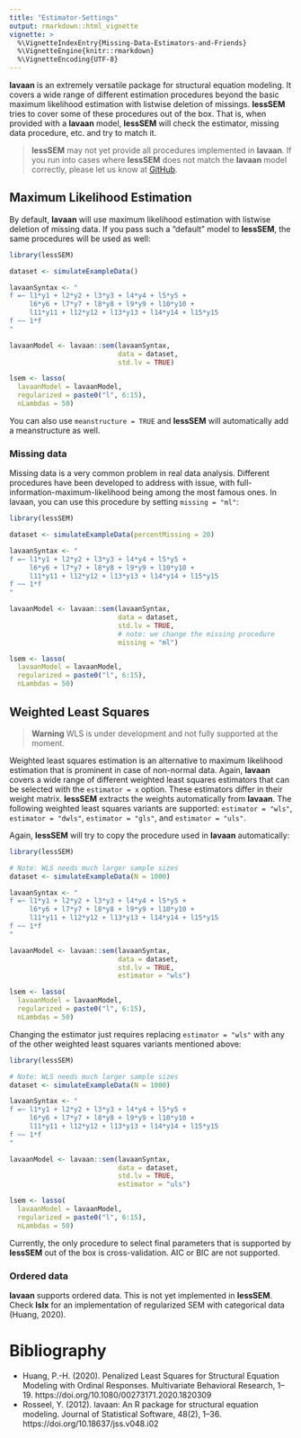```yaml
---
title: "Estimator-Settings"
output: rmarkdown::html_vignette
vignette: >
  %\VignetteIndexEntry{Missing-Data-Estimators-and-Friends}
  %\VignetteEngine{knitr::rmarkdown}
  %\VignetteEncoding{UTF-8}
---
```




**lavaan** is an extremely versatile package for structural equation modeling.
It covers a wide range of different estimation procedures beyond the basic 
maximum likelihood estimation with listwise deletion of missings. **lessSEM**
tries to cover some of these procedures out of the box. That is, when 
provided with a **lavaan** model, **lessSEM** will check the estimator, missing
data procedure, etc. and try to match it.

> **lessSEM** may not yet provide all procedures implemented in **lavaan**. If
you run into cases where **lessSEM** does not match the **lavaan** model correctly, 
please let us know at [GitHub](https://github.com/jhorzek/lessSEM/issues).

## Maximum Likelihood Estimation

By default, **lavaan** will use maximum likelihood estimation with listwise deletion
of missing data. If you pass such a "default" model to **lessSEM**, the same
procedures will be used as well:




```r
library(lessSEM)

dataset <- simulateExampleData()

lavaanSyntax <- "
f =~ l1*y1 + l2*y2 + l3*y3 + l4*y4 + l5*y5 + 
     l6*y6 + l7*y7 + l8*y8 + l9*y9 + l10*y10 + 
     l11*y11 + l12*y12 + l13*y13 + l14*y14 + l15*y15
f ~~ 1*f
"

lavaanModel <- lavaan::sem(lavaanSyntax,
                           data = dataset,
                           std.lv = TRUE)

lsem <- lasso(
  lavaanModel = lavaanModel,
  regularized = paste0("l", 6:15),
  nLambdas = 50)
```

You can also use `meanstructure = TRUE` and **lessSEM** will automatically add a meanstructure
as well.

### Missing data

Missing data is a very common problem in real data analysis. Different procedures have
been developed to address with issue, with full-information-maximum-likelihood being
among the most famous ones. In lavaan, you can use this procedure by setting 
`missing = "ml"`:




```r
library(lessSEM)

dataset <- simulateExampleData(percentMissing = 20)

lavaanSyntax <- "
f =~ l1*y1 + l2*y2 + l3*y3 + l4*y4 + l5*y5 + 
     l6*y6 + l7*y7 + l8*y8 + l9*y9 + l10*y10 + 
     l11*y11 + l12*y12 + l13*y13 + l14*y14 + l15*y15
f ~~ 1*f
"

lavaanModel <- lavaan::sem(lavaanSyntax,
                           data = dataset,
                           std.lv = TRUE, 
                           # note: we change the missing procedure
                           missing = "ml")

lsem <- lasso(
  lavaanModel = lavaanModel,
  regularized = paste0("l", 6:15),
  nLambdas = 50)
```

## Weighted Least Squares

> **Warning** WLS is under development and not fully supported at the moment.

Weighted least squares estimation is an alternative to maximum likelihood
estimation that is prominent in case of non-normal data. Again, **lavaan**
covers a wide range of different weighted least squares estimators that 
can be selected with the `estimator = x` option. These estimators differ in
their weight matrix. **lessSEM** extracts the weights automatically from 
**lavaan**. The following weighted least squares variants are supported: 
`estimator = "wls"`, `estimator = "dwls"`, `estimator = "gls"`, and 
`estimator = "uls"`. 

Again, **lessSEM** will try to copy the procedure used in **lavaan** automatically:




```r
library(lessSEM)

# Note: WLS needs much larger sample sizes
dataset <- simulateExampleData(N = 1000)

lavaanSyntax <- "
f =~ l1*y1 + l2*y2 + l3*y3 + l4*y4 + l5*y5 + 
     l6*y6 + l7*y7 + l8*y8 + l9*y9 + l10*y10 + 
     l11*y11 + l12*y12 + l13*y13 + l14*y14 + l15*y15
f ~~ 1*f
"

lavaanModel <- lavaan::sem(lavaanSyntax,
                           data = dataset,
                           std.lv = TRUE,
                           estimator = "wls")

lsem <- lasso(
  lavaanModel = lavaanModel,
  regularized = paste0("l", 6:15),
  nLambdas = 50)
```

Changing the estimator just requires replacing `estimator = "wls"` with any
of the other weighted least squares variants mentioned above:



```r
library(lessSEM)

# Note: WLS needs much larger sample sizes
dataset <- simulateExampleData(N = 1000)

lavaanSyntax <- "
f =~ l1*y1 + l2*y2 + l3*y3 + l4*y4 + l5*y5 + 
     l6*y6 + l7*y7 + l8*y8 + l9*y9 + l10*y10 + 
     l11*y11 + l12*y12 + l13*y13 + l14*y14 + l15*y15
f ~~ 1*f
"

lavaanModel <- lavaan::sem(lavaanSyntax,
                           data = dataset,
                           std.lv = TRUE,
                           estimator = "uls")

lsem <- lasso(
  lavaanModel = lavaanModel,
  regularized = paste0("l", 6:15),
  nLambdas = 50)
```

Currently, the only procedure to select final parameters that is supported
by **lessSEM** out of the box is cross-validation. AIC or BIC are not supported.

### Ordered data

**lavaan** supports ordered data. This is not yet implemented in **lessSEM**.
Check **lslx** for an implementation of regularized SEM with categorical data
(Huang, 2020).


# Bibliography

- Huang, P.-H. (2020). Penalized Least Squares for Structural Equation Modeling with Ordinal Responses. Multivariate Behavioral Research, 1–19. https://doi.org/10.1080/00273171.2020.1820309
- Rosseel, Y. (2012). lavaan: An R package for structural equation modeling. Journal of Statistical Software, 48(2), 1–36. https://doi.org/10.18637/jss.v048.i02

